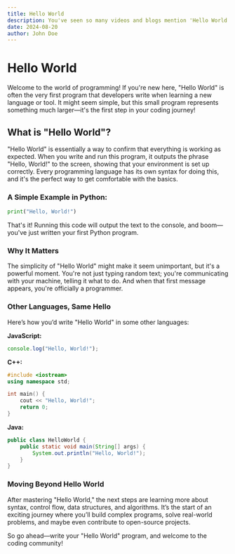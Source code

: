 ```yaml
---
title: Hello World
description: You've seen so many videos and blogs mention 'Hello World', but do you really know what it means?
date: 2024-08-20
author: John Doe
---
```


# Hello World

Welcome to the world of programming! If you're new here, "Hello World" is often the very first program that developers write when learning a new language or tool. It might seem simple, but this small program represents something much larger—it's the first step in your coding journey!

## What is "Hello World"?

"Hello World" is essentially a way to confirm that everything is working as expected. When you write and run this program, it outputs the phrase "Hello, World!" to the screen, showing that your environment is set up correctly. Every programming language has its own syntax for doing this, and it's the perfect way to get comfortable with the basics.

### A Simple Example in Python:

```python
print("Hello, World!")
```

That's it! Running this code will output the text to the console, and boom—you've just written your first Python program.

### Why It Matters

The simplicity of "Hello World" might make it seem unimportant, but it's a powerful moment. You're not just typing random text; you're communicating with your machine, telling it what to do. And when that first message appears, you're officially a programmer.

### Other Languages, Same Hello

Here’s how you’d write "Hello World" in some other languages:

**JavaScript:**

```javascript
console.log("Hello, World!");
```

**C++:**

```cpp
#include <iostream>
using namespace std;

int main() {
    cout << "Hello, World!";
    return 0;
}
```

**Java:**

```java
public class HelloWorld {
    public static void main(String[] args) {
        System.out.println("Hello, World!");
    }
}
```

### Moving Beyond Hello World

After mastering "Hello World," the next steps are learning more about syntax, control flow, data structures, and algorithms. It’s the start of an exciting journey where you’ll build complex programs, solve real-world problems, and maybe even contribute to open-source projects.

So go ahead—write your "Hello World" program, and welcome to the coding community!
